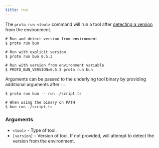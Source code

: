 ```yaml
---
title: run
---
```


The `proto run <tool>` command will run a tool after [detecting a version](../detection) from the
environment.

```shell
# Run and detect version from environment
$ proto run bun

# Run with explicit version
$ proto run bun 0.5.3

# Run with version from environment variable
$ PROTO_BUN_VERSION=0.5.3 proto run bun
```

Arguments can be passed to the underlying tool binary by providing additional arguments after `--`.

```shell
$ proto run bun -- run ./script.ts

# When using the binary on PATH
$ bun run ./script.ts
```

### Arguments

- `<tool>` - Type of tool.
- `[version]` - Version of tool. If not provided, will attempt to detect the version from the
  environment.

